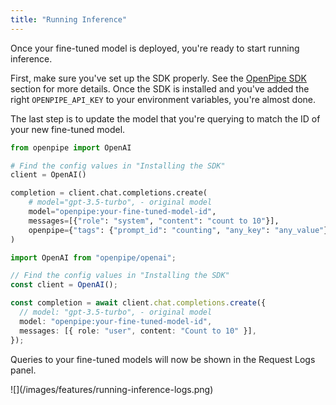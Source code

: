 ```yaml
---
title: "Running Inference"
---
```


Once your fine-tuned model is deployed, you're ready to start running inference.

First, make sure you've set up the SDK properly. See the [OpenPipe SDK](/getting-started/openpipe-sdk) section for more details. Once the SDK is installed and you've added the right
`OPENPIPE_API_KEY` to your environment variables, you're almost done.

The last step is to update the model that you're querying to match the ID of your new fine-tuned model.

<Tabs>
  <Tab title="Python">

```python
from openpipe import OpenAI

# Find the config values in "Installing the SDK"
client = OpenAI()

completion = client.chat.completions.create(
    # model="gpt-3.5-turbo", - original model
    model="openpipe:your-fine-tuned-model-id",
    messages=[{"role": "system", "content": "count to 10"}],
    openpipe={"tags": {"prompt_id": "counting", "any_key": "any_value"}},
)
```

  </Tab>
  <Tab title="NodeJS">

```typescript
import OpenAI from "openpipe/openai";

// Find the config values in "Installing the SDK"
const client = OpenAI();

const completion = await client.chat.completions.create({
  // model: "gpt-3.5-turbo", - original model
  model: "openpipe:your-fine-tuned-model-id",
  messages: [{ role: "user", content: "Count to 10" }],
});
```

  </Tab>
</Tabs>

Queries to your fine-tuned models will now be shown in the Request Logs panel.

<Frame>![](/images/features/running-inference-logs.png)</Frame>
